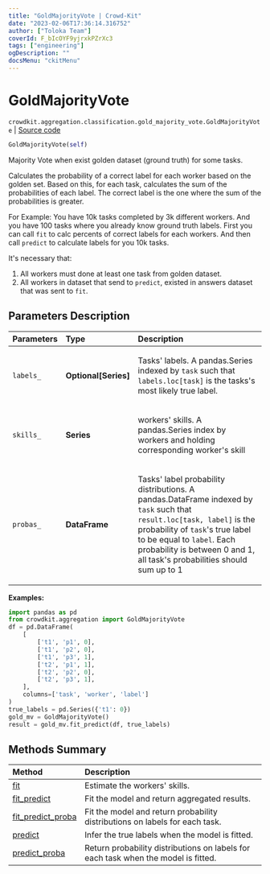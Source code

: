 ```yaml
---
title: "GoldMajorityVote | Crowd-Kit"
date: "2023-02-06T17:36:14.316752"
author: ["Toloka Team"]
coverId: F_bIcOYF9yjrxkPZrXc3
tags: ["engineering"]
ogDescription: ""
docsMenu: "ckitMenu"
---
```


# GoldMajorityVote
`crowdkit.aggregation.classification.gold_majority_vote.GoldMajorityVote` | [Source code](https://github.com/Toloka/crowd-kit/blob/v1.2.0/crowdkit/aggregation/classification/gold_majority_vote.py#L12)

```python
GoldMajorityVote(self)
```

Majority Vote when exist golden dataset (ground truth) for some tasks.

Calculates the probability of a correct label for each worker based on the golden set.
Based on this, for each task, calculates the sum of the probabilities of each label.
The correct label is the one where the sum of the probabilities is greater.

For Example: You have 10k tasks completed by 3k different workers. And you have 100 tasks where you already
know ground truth labels. First you can call `fit` to calc percents of correct labels for each workers.
And then call `predict` to calculate labels for you 10k tasks.

It's necessary that:
1. All workers must done at least one task from golden dataset.
2. All workers in dataset that send to `predict`, existed in answers dataset that was sent to `fit`.

## Parameters Description

| Parameters | Type | Description |
| :----------| :----| :-----------|
`labels_`|**Optional\[Series\]**|<p>Tasks&#x27; labels. A pandas.Series indexed by `task` such that `labels.loc[task]` is the tasks&#x27;s most likely true label.</p>
`skills_`|**Series**|<p>workers&#x27; skills. A pandas.Series index by workers and holding corresponding worker&#x27;s skill</p>
`probas_`|**DataFrame**|<p>Tasks&#x27; label probability distributions. A pandas.DataFrame indexed by `task` such that `result.loc[task, label]` is the probability of `task`&#x27;s true label to be equal to `label`. Each probability is between 0 and 1, all task&#x27;s probabilities should sum up to 1</p>

**Examples:**

```python
import pandas as pd
from crowdkit.aggregation import GoldMajorityVote
df = pd.DataFrame(
    [
        ['t1', 'p1', 0],
        ['t1', 'p2', 0],
        ['t1', 'p3', 1],
        ['t2', 'p1', 1],
        ['t2', 'p2', 0],
        ['t2', 'p3', 1],
    ],
    columns=['task', 'worker', 'label']
)
true_labels = pd.Series({'t1': 0})
gold_mv = GoldMajorityVote()
result = gold_mv.fit_predict(df, true_labels)
```
## Methods Summary

| Method | Description |
| :------| :-----------|
[fit](/docs-new/crowd-kit/reference/crowdkit.aggregation.classification.gold_majority_vote.GoldMajorityVote.fit)| Estimate the workers' skills.
[fit_predict](/docs-new/crowd-kit/reference/crowdkit.aggregation.classification.gold_majority_vote.GoldMajorityVote.fit_predict)| Fit the model and return aggregated results.
[fit_predict_proba](/docs-new/crowd-kit/reference/crowdkit.aggregation.classification.gold_majority_vote.GoldMajorityVote.fit_predict_proba)| Fit the model and return probability distributions on labels for each task.
[predict](/docs-new/crowd-kit/reference/crowdkit.aggregation.classification.gold_majority_vote.GoldMajorityVote.predict)| Infer the true labels when the model is fitted.
[predict_proba](/docs-new/crowd-kit/reference/crowdkit.aggregation.classification.gold_majority_vote.GoldMajorityVote.predict_proba)| Return probability distributions on labels for each task when the model is fitted.
